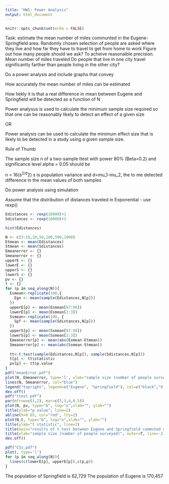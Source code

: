 ```yaml
---
title: "HW1: Power Analysis"
output: html_document
---
```

```r
knitr::opts_chunk$set(echo = FALSE)
```
Task: estimate the mean number of miles communted in the Eugene-Springfield area. 
Randomly chosen selection of people are asked where they live and how far they have to travel to get from home to work
Figure out how many people should we ask? To acheive reasonalble precision. 
Mean number of miles traveled 
Do people that live in one city travel significantly farther than people living in the other city?

Do a power analysis and include graphs that convey

How accurately the mean number of miles can be estimated

How liekly it is that a real difference in mean between Eugene and Springfield will be detected as a function of N


Power analysus is used to calculate the minimum sample size required so that one can be reasonably likely to detect an effect of a given size

OR

Power analysis can be used to calculate the minimum effect size that is likely to be detected in a study using a given sample size. 

Rule of Thumb

The sample size n of a two-sample ttest with power 80% (Beta=0.2) and significance level alpha = 0.05 should be

n = 16(s^2/d^2)
s is population variance and d=mu_1-mu_2, the to me detected difference in the mean values of both samples 

Do power analysis using simulation

Assume that the distribution of distances traveled in Exponential - use rexp()
```r
Edistances <- rexp(10000)+1
Sdistances <- rexp(10000)+3
```
``` r
hist(Edistances)
```
```r
N <- c(3:10,20,50,100,500,1000)
Etmean <- mean(Edistances)
Stmean <- mean(Sdistances)
Emeanerror <- {}
Smeanerror <- {}
upperE <- {}
lowerE <- {}
upperS <- {}
lowerS <- {}
pv <- {}
t <- {}
for (p in seq_along(N)){
  Esmean<-replicate(100,{
    Egn <- mean(sample(Edistances,N[p]))
  })
  upperE[p] <- mean(Esmean[97:98])
  lowerE[p] <- mean(Esmean[2:3])
  Ssmean<-replicate(100, {
    Spf <- mean(sample(Sdistances,N[p]))
  })
  upperS[p] <- mean(Ssmean[97:98])
  lowerS[p] <- mean(Ssmean[2:3])
  Emeanerror[p] <- mean(abs(Esmean-Etmean))
  Smeanerror[p] <- mean(abs(Ssmean-Stmean))
  
  tt<-t.test(sample(Edistances,N[p]), sample(Sdistances,N[p]))
  t[p] <- tt$statistic
  pv[p] <- tt$p.value
}
pdf("meanError.pdf")
plot(N, Emeanerror, type='l', xlab="sample size (number of people surveyed)", ylab="mean error (miles)", main="Mean error of estimates of distance commuted", ylim=c(0,0.5))
lines(N, Smeanerror, col="blue")
legend("topright", legend=c("Eugene", "Springfield"), col=c("black","blue"), lty=1)
dev.off()
pdf("ttest.pdf")
par(mfrow=c(1,2), mar=c(5,3,4,0.5))
plot(N, pv, type="b", log="x",xlab="", ylab="")
title(ylab="p value", line=2)
abline(h=0.05, col="red", lty=2)
plot(N,t, type="b", log="x",xlab="", ylab="")
title(ylab="t statistic", line=2)
title(main="results of t test between Eugene and Springfield commuted distances", outer=T, line=-2)
title(xlab="sample size (number of people surveyed)", outer=T, line=-2)
dev.off()

pdf("CIs.pdf")
plot(, type='l')
for (p in seq_along(N)){
  lines(c(lowerE[p], upperE[p]),c(p,p))
}
```
The population of Springfield is 62,729
The population of Eugene is 170,457
